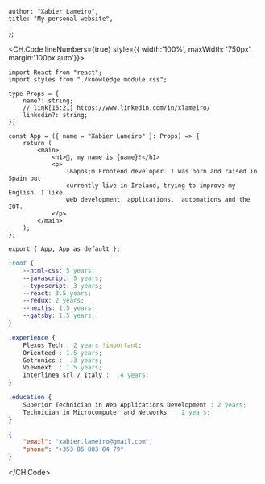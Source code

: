 
    author: "Xabier Lameiro",
    title: "My personal website",
};

<CH.Code lineNumbers={true} style={{ width:'100%', maxWidth: '750px', margin:'100px auto'}}>

```tsx index.tsx box=9[23:38]
import React from "react";
import styles from "./knowledge.module.css";

type Props = {
    name?: string;
    // link[16:21] https://www.linkedin.com/in/xlameiro/
    linkedin?: string;
};

const App = ({ name = "Xabier Lameiro" }: Props) => {
    return (
        <main>
            <h1>👋, my name is {name}!</h1>
            <p>
                I&apos;m Frontend developer. I was born and raised in Spain but
                currently live in Ireland, trying to improve my English. I like
                web development, applications,  automations and the IOT.
            </p>
        </main>
    );
};

export { App, App as default };
```

```css knowledge.module.css
:root {
    --html-css: 5 years;
    --javascript: 5 years;
    --typescript: 3 years;
    --react: 3.5 years;
    --redux: 2 years;
    --nextjs: 1.5 years;
    --gatsby: 1.5 years;
}

.experience {
    Plexus Tech : 2 years !important;
    Orienteed : 1.5 years;
    Getronics :  .3 years;
    Viewnext  : 1.5 years;
    Interlinea srl / Italy :  .4 years;
}

.education {
    Superior Technician in Web Applications Development : 2 years;
    Technician in Microcomputer and Networks  : 2 years;
}
```

```json contact.json
{
    "email": "xabier.lameiro@gmail.com",
    "phone": "+353 85 883 84 79"
}
```

</CH.Code>

